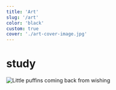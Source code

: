 ```yaml
---
title: 'Art'
slug: '/art'
color: 'black'
custom: true
cover: './art-cover-image.jpg'
---
```


<div style={{ margin: `0 auto`, maxWidth: `70ch`, padding: `2rem` }}>

<h1 data-testid="page-title">study</h1>

![Little puffins coming back from wishing](https://images.unsplash.com/photo-1612564148954-59545876eaa0?ixid=MnwxMjA3fDB8MHxwaG90by1wYWdlfHx8fGVufDB8fHx8&ixlib=rb-1.2.1&auto=format&fit=crop&w=1000&q=80)

</div>
